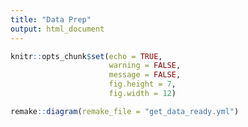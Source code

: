 ```yaml
---
title: "Data Prep"
output: html_document
---
```


```r

knitr::opts_chunk$set(echo = TRUE,
                      warning = FALSE,
                      message = FALSE,
                      fig.height = 7,
                      fig.width = 12)
```

```r

remake::diagram(remake_file = "get_data_ready.yml")

```